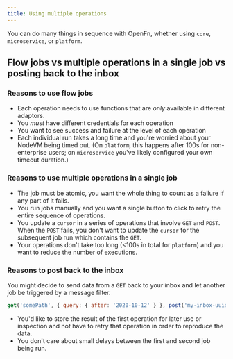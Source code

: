 ```yaml
---
title: Using multiple operations
---
```


You can do many things in sequence with OpenFn, whether using `core`,
`microservice`, or `platform`.

## Flow jobs vs multiple operations in a single job vs posting back to the inbox

### Reasons to use flow jobs

- Each operation needs to use functions that are _only_ available in different
  adaptors.
- You _must_ have different credentials for each operation
- You want to see success and failure at the level of each operation
- Each individual run takes a long time and you're worried about your NodeVM
  being timed out. (On `platform`, this happens after 100s for non-enterprise
  users; on `microservice` you've likely configured your own timeout duration.)

### Reasons to use multiple operations in a single job

- The job must be atomic, you want the whole thing to count as a failure if any
  part of it fails.
- You run jobs manually and you want a single button to click to retry the
  entire sequence of operations.
- You update a `cursor` in a series of operations that involve `GET` and `POST`.
  When the `POST` fails, you don't want to update the `cursor` for the
  subsequent job run which contains the `GET`.
- Your operations don't take too long (<100s in total for `platform`) and you
  want to reduce the number of executions.

### Reasons to post back to the inbox

You might decide to send data from a `GET` back to your inbox and let another
job be triggered by a message filter.

```js
get('somePath', { query: { after: '2020-10-12' } }, post('my-inbox-uuid'));
```

- You'd like to store the result of the first operation for later use or
  inspection and not have to retry that operation in order to reproduce the
  data.
- You don't care about small delays between the first and second job being run.
